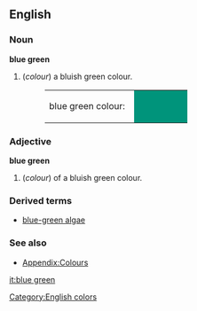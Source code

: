 ==English==

===Noun===
'''blue green'''
#(''colour'') a bluish green colour.
#:<table><tr><td>blue green colour: &nbsp;</td><td bgcolor="#00947B" width="80">&nbsp; </td></tr></table>

===Adjective===
'''blue green'''
#(''colour'') of a bluish green colour.

===Derived terms===
*[[blue-green algae]]

===See also===
*[[Wiktionary_Appendix:Colours|Appendix:Colours]]

[[Category:English colors]]
[[it:blue green]]
